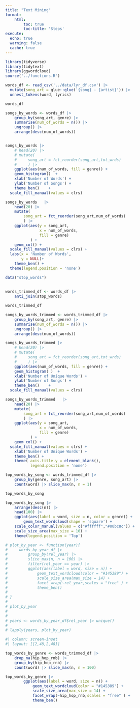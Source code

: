 ```yaml
---
title: "Text Mining"
format: 
    html: 
        toc: true
        toc-title: 'Steps'
execute:
  echo: true
  warning: false
  cache: true
---
```


```r
library(tidyverse)
library(tidytext)
library(ggwordcloud)
source('../functions.R')
```

```r

words_df <- read_csv('../data/lyr_df.csv') |>
  mutate(song_art = glue::glue('{song} - {artist}')) |>
  unnest_tokens(word, lyrics)

words_df
```

```r
songs_by_words <- words_df |> 
    group_by(song_art, genre) |> 
    summarise(num_of_words = n()) |>
    ungroup() |> 
    arrange(desc(num_of_words)) 


songs_by_words |>
    # head(20) |> 
    # mutate(
    #     song_art = fct_reorder(song_art,tot_wrds)
    #     ) |> 
    ggplot(aes(num_of_words, fill = genre)) +
    geom_histogram()  +
    xlab('Number of Words') +
    ylab('Number of Songs') +
    theme_ben()    +
  scale_fill_manual(values = clrs)
```

```r
songs_by_words   |> 
    head(20) |> 
    mutate(
        song_art = fct_reorder(song_art,num_of_words)
        ) |> 
    ggplot(aes(y = song_art, 
               x = num_of_words,
               fill = genre)
           ) +
    geom_col() +
  scale_fill_manual(values = clrs) +
  labs(x = 'Number of Words',
       y = NULL)+
    theme_ben() +
  theme(legend.position = 'none')
```

```r
data("stop_words")
 
    
words_trimmed_df <- words_df |> 
    anti_join(stop_words)

words_trimmed_df
```

```r

songs_by_words_trimmed <- words_trimmed_df |> 
    group_by(song_art, genre) |> 
    summarise(num_of_words = n()) |>
    ungroup() |> 
    arrange(desc(num_of_words)) 

songs_by_words_trimmed |>
    # head(20) |> 
    # mutate(
    #     song_art = fct_reorder(song_art,tot_wrds)
    #     ) |> 
    ggplot(aes(num_of_words, fill = genre)) +
    geom_histogram( )  +
    xlab('Number of Unique Words') +
    ylab('Number of Songs') +
    theme_ben()    +
  scale_fill_manual(values = clrs)
```

```r
songs_by_words_trimmed   |> 
    head(20) |> 
    mutate(
        song_art = fct_reorder(song_art,num_of_words)
        ) |> 
    ggplot(aes(y = song_art, 
               x = num_of_words,
               fill = genre)
           ) +
    geom_col() +
  scale_fill_manual(values = clrs) +
    xlab('Number of Unique Words') +
    theme_ben() +
    theme( axis.title.y = element_blank(),
           legend.position = 'none')
```

```r

top_words_by_song <- words_trimmed_df |> 
    group_by(genre, song_art) |> 
    count(word) |> slice_max(n, n = 1)

top_words_by_song
```

```r

top_words_by_song |> 
    arrange(desc(n)) |> 
    head(100) |> 
    ggplot(aes(label = word, size = n, color = genre)) +
        geom_text_wordcloud(shape = 'square') +
    scale_color_manual(values = c("#ffffff","#00bc8c")) +
    scale_size_area(max_size = 10) +
    theme(legend.position = 'Top')
```

```r


# plot_by_year <- function(year){
#     words_by_year_df |> 
#         group_by(rel_year) |> 
#         slice_max(n, n = 100) |> 
#         filter(rel_year == year) |> 
#         ggplot(aes(label = word, size = n)) +
#             geom_text_wordcloud(color = "#145389") +
#             scale_size_area(max_size = 14) +
#             facet_wrap(~rel_year,scales = "free" ) +
#             theme_ben()
#     
# }
# 
# plot_by_year
# 
# 
# years <- words_by_year_df$rel_year |> unique()
# 
# lapply(years, plot_by_year)
```

```r
#| column: screen-inset
#| layout: [[2,48,2,48]]


```

```r
top_words_by_genre <- words_trimmed_df |> 
    drop_na(hip_hop_rnb) |> 
    group_by(hip_hop_rnb) |> 
    count(word) |> slice_max(n, n = 100)

top_words_by_genre |> 
        ggplot(aes(label = word, size = n)) +
            geom_text_wordcloud(color = "#145389") +
            scale_size_area(max_size = 14) +
            facet_wrap(~hip_hop_rnb,scales = "free" ) +
            theme_ben()
```
